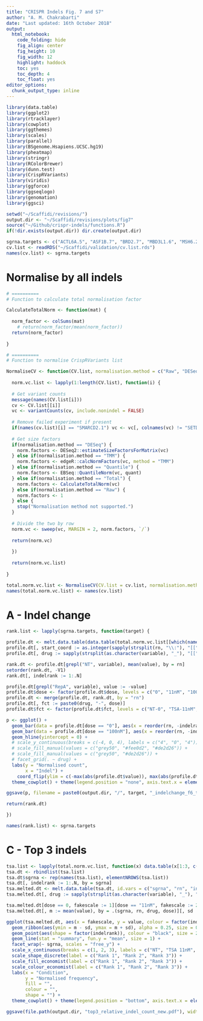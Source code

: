 ```yaml
---
title: "CRISPR Indels Fig. 7 and S7"
author: "A. M. Chakrabarti"
date: "Last updated: 16th October 2018"
output: 
  html_notebook: 
    code_folding: hide
    fig_align: center
    fig_height: 10
    fig_width: 12
    highlight: haddock
    toc: yes
    toc_depth: 4
    toc_float: yes
editor_options: 
  chunk_output_type: inline
---
```


```r
library(data.table)
library(ggplot2)
library(rtracklayer)
library(cowplot)
library(ggthemes)
library(scales)
library(parallel)
library(BSgenome.Hsapiens.UCSC.hg19)
library(pheatmap)
library(stringr)
library(RColorBrewer)
library(dunn.test)
library(CrispRVariants)
library(viridis)
library(ggforce)
library(ggseqlogo)
library(genomation)
library(ggsci)

setwd("~/Scaffidi/revisions/")
output.dir <- "~/Scaffidi/revisions/plots/fig7"
source("~/Github/crispr-indels/functions.R")
if(!dir.exists(output.dir)) dir.create(output.dir)

```

```r
sgrna.targets <- c("ACTL6A.5", "ASF1B.7", "BRD2.7", "MBD3L1.6", "MSH6.2", "SMARCD2.1")
cv.list <- readRDS("~/Scaffidi/validation/cv.list.rds")
names(cv.list) <- sgrna.targets
```

# Normalise by all indels

```r
# ==========
# Function to calculate total normalisation factor

CalculateTotalNorm <- function(mat) {
  
  norm_factor <- colSums(mat)
    # return(norm_factor/mean(norm_factor))
  return(norm_factor)
  
}

# ==========
# Function to normalise CrispRVariants list

NormaliseCV <- function(CV.list, normalisation.method = c("Raw", "DESeq", "TMM", "Quantile", "Total"), quant = 0.9) {
  
  norm.vc.list <- lapply(1:length(CV.list), function(i) {
    
  # Get variant counts
  message(names(CV.list[i]))
  cv <- CV.list[[i]]
  vc <- variantCounts(cv, include.nonindel = FALSE)
  
  # Remove failed experiment if present
  if(names(cv.list)[i] == "SMARCD2.1") vc <- vc[, colnames(vc) != "SETD2_KO_RepA"] 
  
  # Get size factors
  if(normalisation.method == "DESeq") {
    norm.factors <- DESeq2::estimateSizeFactorsForMatrix(vc)
  } else if(normalisation.method == "TMM") {
    norm.factors <- edgeR::calcNormFactors(vc, method = "TMM")
  } else if(normalisation.method == "Quantile") {
    norm.factors <- EBSeq::QuantileNorm(vc, quant)
  } else if(normalisation.method == "Total") {
    norm.factors <- CalculateTotalNorm(vc)
  } else if(normalisation.method == "Raw") {
    norm.factors <- 1
  } else {
    stop("Normalisation method not supported.")
  }
    
  # Divide the two by row
  norm.vc <- sweep(vc, MARGIN = 2, norm.factors, `/`)
  
  return(norm.vc)
  
  })
  
  return(norm.vc.list)
  
}

total.norm.vc.list <- NormaliseCV(CV.list = cv.list, normalisation.method = "Total")
names(total.norm.vc.list) <- names(cv.list)
```

# A - Indel change

```r
rank.list <- lapply(sgrna.targets, function(target) {

profile.dt <- melt.data.table(data.table(total.norm.vc.list[[which(names(total.norm.vc.list) == target)]], keep.rownames = TRUE)[1:10, .(rn, NT_0_RepA, NT_0_RepB, TSA_11nM_RepA, TSA_11nM_RepB, TSA_100nM_RepA, TSA_100nM_RepB)], id.vars = "rn")
profile.dt[, start_coord := as.integer(sapply(strsplit(rn, "\\:"), "[[", 1))][, size := as.integer(gsub("I|D", "", sapply(strsplit(rn, "\\:"), "[[", 2)))]
profile.dt[, drug := sapply(strsplit(as.character(variable), "_"), "[[", 1)][, dose := sapply(strsplit(as.character(variable), "_"), "[[", 2)][, rep := sapply(strsplit(as.character(variable), "_"), "[[", 3)]

rank.dt <- profile.dt[grepl("NT", variable), mean(value), by = rn]
setorder(rank.dt, -V1)
rank.dt[, indelrank := 1:.N]

profile.dt[grepl("RepA", variable), value := -value]
profile.dt$dose <- factor(profile.dt$dose, levels = c("0", "11nM", "100nM"))
profile.dt <- merge(profile.dt, rank.dt, by = "rn")
profile.dt[, fct := paste0(drug, "-", dose)]
profile.dt$fct <- factor(profile.dt$fct, levels = c("NT-0", "TSA-11nM", "TSA-100nM"))

p <- ggplot() +
  geom_bar(data = profile.dt[dose == "0"], aes(x = reorder(rn, -indelrank), y = value), fill = "grey75", stat = "identity", position = "dodge", colour = NA) +
  geom_bar(data = profile.dt[dose == "100nM"], aes(x = reorder(rn, -indelrank), y = value), fill = NA, stat = "identity", position = "dodge", colour = "#de2d26", size = 1) +
  geom_hline(yintercept = 0) +
  # scale_y_continuous(breaks = c(-4, 0, 4), labels = c("4", "0", "4")) +
  # scale_fill_manual(values = c("grey50", "#fee0d2", "#de2d26")) +
  # scale_fill_manual(values = c("grey50", "#de2d26")) +
  # facet_grid(. ~ drug) +
  labs(y = "Normalised count",
       x = "Indel") +
    coord_flip(ylim = c(-max(abs(profile.dt$value)), max(abs(profile.dt$value)))) +
  theme_cowplot() + theme(legend.position = "none", axis.text.x = element_text(angle = 45, hjust = 1))

ggsave(p, filename = paste0(output.dir, "/", target, "_indelchange_f6_tsa100_box_new.pdf"), width = 4, height = 6)

return(rank.dt)

})

names(rank.list) <- sgrna.targets
```

# C - Top 3 indels

```r
tsa.list <- lapply(total.norm.vc.list, function(x) data.table(x[1:3, c("NT_0_RepA", "NT_0_RepB", "TSA_100nM_RepA", "TSA_100nM_RepB", "TSA_11nM_RepA", "TSA_11nM_RepB")], keep.rownames = TRUE))
tsa.dt <- rbindlist(tsa.list)
tsa.dt$sgrna <- rep(names(tsa.list), elementNROWS(tsa.list))
tsa.dt[, indelrank := 1:.N, by = sgrna]
tsa.melted.dt <- melt.data.table(tsa.dt, id.vars = c("sgrna", "rn", "indelrank"))
tsa.melted.dt[, drug := sapply(strsplit(as.character(variable), "_"), "[[", 1)][, dose := sapply(strsplit(as.character(variable), "_"), "[[", 2)][, rep := sapply(strsplit(as.character(variable), "_"), "[[", 3)]

tsa.melted.dt[dose == 0, fakescale := 1][dose == "11nM", fakescale := 2][dose == "100nM", fakescale := 3]
tsa.melted.dt[, m := mean(value), by = .(sgrna, rn, drug, dose)][, sd := sd(value), by = .(sgrna, rn, drug, dose)]

ggplot(tsa.melted.dt, aes(x = fakescale, y = value, colour = factor(indelrank), fill = factor(indelrank))) +
  geom_ribbon(aes(ymin = m - sd, ymax = m + sd), alpha = 0.25, size = 0) +
  geom_point(aes(shape = factor(indelrank)), colour = "black", size = 2) +
  geom_line(stat = "summary", fun.y = "mean", size = 1) +
  facet_wrap(~ sgrna, scales = "free_y") +
  scale_x_continuous(breaks = c(1, 2, 3), labels = c("NT", "TSA 11nM", "TSA 100nM")) +
  scale_shape_discrete(label = c("Rank 1", "Rank 2", "Rank 3")) +
  scale_fill_economist(label = c("Rank 1", "Rank 2", "Rank 3")) +
  scale_colour_economist(label = c("Rank 1", "Rank 2", "Rank 3")) +
  labs(x = "Condition",
       y = "Normalised frequency",
       fill = "", 
       colour = "",
       shape = "") +
  theme_cowplot() + theme(legend.position = "bottom", axis.text.x = element_text(angle = 45, hjust = 1))

ggsave(file.path(output.dir, "top3_relative_indel_count_new.pdf"), width = 8, height = 6)

```